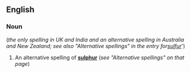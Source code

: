 ==English==
===Noun===
{{en-noun-unc}} (''the only spelling in UK and India and an alternative spelling in Australia and New Zealand; see also "Alternative spellings" in the entry for''' '''[[sulfur]]''')

#An alternative spelling of '''[[sulphur]]''' (''see "Alternative spellings" on that page'')